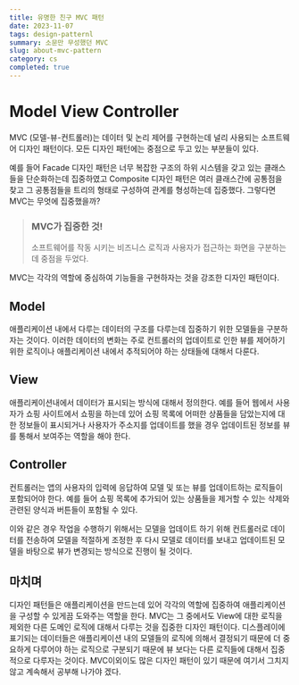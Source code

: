```yaml
---
title: 유명한 친구 MVC 패턴
date: 2023-11-07
tags: design-patternl
summary: 소문만 무성했던 MVC
slug: about-mvc-pattern
category: cs
completed: true
---
```


# Model View Controller

<span>MVC</span> (모델-뷰-컨트롤러)는 데이터 및 논리 제어를 구현하는데 널리 사용되는
소프트웨어 디자인 패턴이다. 모든 디자인 패턴에는 중점으로 두고 있는 부분들이 있다.

예를 들어 <span>Facade</span> 디자인 패턴은 너무 복잡한 구조의 하위 시스템을 갖고 있는 클래스들을 단순화하는데 집중하였고 <span>Composite</span> 디자인 패턴은 여러 클래스간에 공통점을 찾고 그 공통점들을 트리의 형태로 구성하여 관계를 형성하는데 집중했다. 그렇다면 MVC는 무엇에 집중했을까?

> ### MVC가 집중한 것!
>
> 소프트웨어를 작동 시키는 비즈니스 로직과 사용자가 접근하는 화면을 구분하는데 중점을 두었다.

MVC는 각각의 역할에 중심하여 기능들을 구현하자는 것을 강조한 디자인 패턴이다. 

## Model

애플리케이션 내에서 다루는 데이터의 구조를 다루는데 집중하기 위한 모델들을 구분하자는 것이다. 
이러한 데이터의 변화는 주로 컨트롤러의 업데이트로 인한 뷰를 제어하기 위한 로직이나 애플리케이션 내에서 추적되어야 하는 상태들에 대해서 다룬다.

## View

애플리케이션내에서 데이터가 표시되는 방식에 대해서 정의한다. 
예를 들어 웹에서 사용자가 쇼핑 사이트에서 쇼핑을 하는데 있어 쇼핑 목록에 어떠한 상품들을 담았는지에 대한 정보들이 표시되거나 사용자가 주소지를 업데이트를 했을 경우 업데이트된 정보를 뷰를 통해서 보여주는 역할을 해야 한다. 

## Controller

컨트롤러는 앱의 사용자의 입력에 응답하여 모델 및 또는 뷰를 업데이트하는 로직들이 포함되어야 한다.
예를 들어 쇼핑 목록에 추가되어 있는 상품들을 제거할 수 있는 삭제와 관련된 양식과 버튼들이 포함될 수 있다.

이와 같은 경우 작업을 수행하기 위해서는 모델을 업데이트 하기 위해 컨트롤러로 데이터를 전송하여 모델을 적절하게 조정한 후 다시 모델로 데이터를 보내고 업데이트된 모델을 바탕으로 뷰가 변경되는 방식으로 진행이 될 것이다.

## 마치며

디자인 패턴들은 애플리케이션을 만드는데 있어 각각의 역할에 집중하여 애플리케이션을 구성할 수 있게끔 도와주는 역할을 한다.
MVC는 그 중에서도 View에 대한 로직을 제외한 다른 도메인 로직에 대해서 다루는 것을 집중한 디자인 패턴이다.
디스플레이에 표기되는 데이터들은 애플리케이션 내의 모델들의 로직에 의해서 결정되기 때문에 더 중요하게 다루어야 하는 로직으로 구분되기 때문에 뷰 보다는 다른 로직들에 대해서 집중적으로 다루자는 것이다.
MVC이외이도 많은 디자인 패턴이 있기 때문에 여기서 그치지 않고 계속해서 공부해 나가야 겠다.